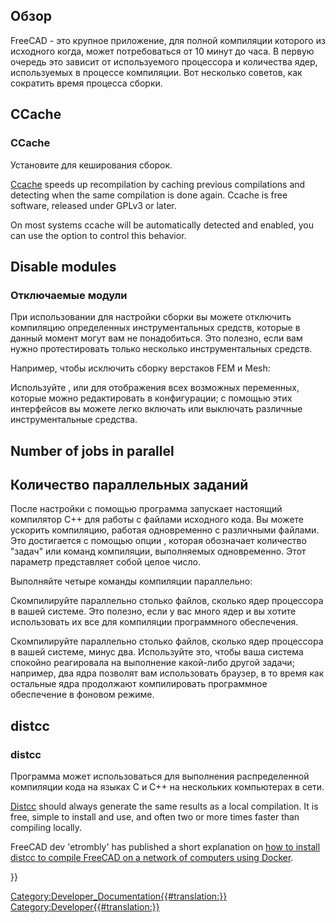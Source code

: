 <languages/>

{{Docnav
|[[FreeCAD_Docker_CLI_mode/ru|FreeCAD Docker в режиме команндной строки CLI]]
|[[Third_Party_Libraries/ru|Сторонние библиотеки]]
}}

{{TOCright}}

<span id="Overview"></span>
==Обзор== 

FreeCAD - это крупное приложение, для полной компиляции которого из исходного когда, может потребоваться от 10 минут до часа. В первую очередь это зависит от используемого процессора и количества ядер, используемых в процессе компиляции. Вот несколько советов, как сократить время процесса сборки.

== CCache ==

<div class="mw-translate-fuzzy">
=== CCache ===
Установите {{incode|ccache}} для кеширования сборок.
</div>

[https://ccache.dev/ Ccache] speeds up recompilation by caching previous compilations and detecting when the same compilation is done again. Ccache is free software, released under GPLv3 or later.

On most systems ccache will be automatically detected and enabled, you can use the {{incode|FREECAD_USE_CCACHE}} {{incode|cmake}} option to control this behavior.

== Disable modules ==

<div class="mw-translate-fuzzy">
=== Отключаемые модули ===
При использовании {{incode|cmake}} для настройки сборки вы можете отключить компиляцию определенных инструментальных средств, которые в данный момент могут вам не понадобиться. Это полезно, если вам нужно протестировать только несколько инструментальных средств.
</div>

Например, чтобы исключить сборку верстаков FEM и Mesh:

{{Code|code=
cmake -DBUILD_FEM=OFF -DBUILD_MESH=OFF ../freecad-source
}}

Используйте {{incode|cmake-gui}}, {{incode|cmake-curses-gui}} или {{incode|cmake-qt-gui}} для отображения всех возможных переменных, которые можно редактировать в конфигурации; с помощью этих интерфейсов вы можете легко включать или выключать различные инструментальные средства.

== Number of jobs in parallel ==

<div class="mw-translate-fuzzy">
== Количество параллельных заданий ==
После настройки с помощью {{incode|cmake}} программа {{incode|make}} запускает настоящий компилятор C++ для работы с файлами исходного кода. Вы можете ускорить компиляцию, работая одновременно с различными файлами. Это достигается с помощью опции {{incode|-j}} {{incode|make}}, которая обозначает количество "задач" или команд компиляции, выполняемых одновременно. Этот параметр представляет собой целое число.
</div>

Выполняйте четыре команды компиляции параллельно:

{{Code|code=
make -j4
}}

Скомпилируйте параллельно столько файлов, сколько ядер процессора в вашей системе. Это полезно, если у вас много ядер и вы хотите использовать их все для компиляции программного обеспечения.

{{code|code=
make -j$(nproc)
}}

Скомпилируйте параллельно столько файлов, сколько ядер процессора в вашей системе, минус два. Используйте это, чтобы ваша система спокойно реагировала на выполнение какой-либо другой задачи; например, два ядра позволят вам использовать браузер, в то время как остальные ядра продолжают компилировать программное обеспечение в фоновом режиме.

{{code|code=
make -j$(nproc --ignore=2)
}}

== distcc ==

<div class="mw-translate-fuzzy">
=== distcc ===
Программа {{incode|distcc}} может использоваться для выполнения распределенной компиляции кода на языках C и C++ на нескольких компьютерах в сети.
</div>

[https://www.distcc.org/ Distcc] should always generate the same results as a local compilation. It is free, simple to install and use, and often two or more times faster than compiling locally.

FreeCAD dev 'etrombly' has published a short explanation on [https://forum.freecadweb.org/viewtopic.php?f=4&t=50810&p=459142#p458614 how to install distcc to compile FreeCAD on a network of computers using Docker].


{{Docnav
|[[FreeCAD_Docker_CLI_mode/ru|FreeCAD Docker в режиме команндной строки CLI]]
|[[Third_Party_Libraries/ru|Сторонние библиотеки]]
}}

{{Userdocnavi{{#translation:}}}}
[[Category:Developer_Documentation{{#translation:}}]]
[[Category:Developer{{#translation:}}]]